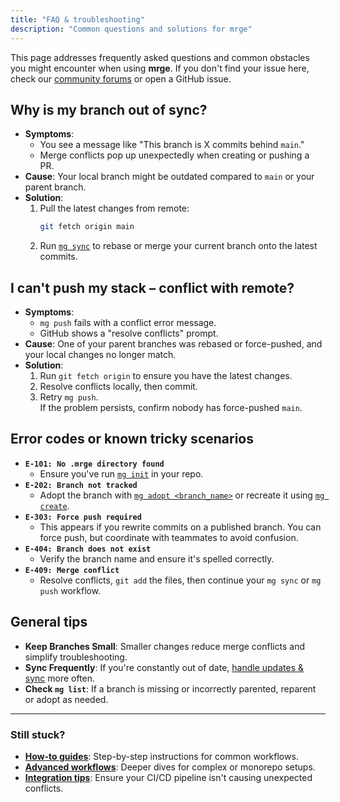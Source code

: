 ```yaml
---
title: "FAQ & troubleshooting"
description: "Common questions and solutions for mrge"
---
```


This page addresses frequently asked questions and common obstacles you might encounter when using **mrge**. If you don't find your issue here, check our [community forums](https://community.mrge.io) or open a GitHub issue.

## Why is my branch out of sync?

- **Symptoms**:
  - You see a message like "This branch is X commits behind `main`."
  - Merge conflicts pop up unexpectedly when creating or pushing a PR.
- **Cause**: Your local branch might be outdated compared to `main` or your parent branch.
- **Solution**:
  1. Pull the latest changes from remote:
     ```bash
     git fetch origin main
     ```
  2. Run [`mg sync`](/docs/reference/mg-sync) to rebase or merge your current branch onto the latest commits.

## I can't push my stack – conflict with remote?

- **Symptoms**:
  - `mg push` fails with a conflict error message.
  - GitHub shows a "resolve conflicts" prompt.
- **Cause**: One of your parent branches was rebased or force-pushed, and your local changes no longer match.
- **Solution**:
  1. Run `git fetch origin` to ensure you have the latest changes.
  2. Resolve conflicts locally, then commit.
  3. Retry `mg push`.  
     If the problem persists, confirm nobody has force-pushed `main`.

## Error codes or known tricky scenarios

- **`E-101: No .mrge directory found`**
  - Ensure you've run [`mg init`](/docs/reference/mg-init) in your repo.
- **`E-202: Branch not tracked`**
  - Adopt the branch with [`mg adopt <branch_name>`](/docs/reference/mg-adopt) or recreate it using [`mg create`](/docs/reference/mg-create).
- **`E-303: Force push required`**
  - This appears if you rewrite commits on a published branch. You can force push, but coordinate with teammates to avoid confusion.
- **`E-404: Branch does not exist`**
  - Verify the branch name and ensure it's spelled correctly.
- **`E-409: Merge conflict`**
  - Resolve conflicts, `git add` the files, then continue your `mg sync` or `mg push` workflow.

## General tips

- **Keep Branches Small**: Smaller changes reduce merge conflicts and simplify troubleshooting.
- **Sync Frequently**: If you're constantly out of date, [handle updates & sync](/docs/how-to-guides/handle-updates-sync) more often.
- **Check `mg list`**: If a branch is missing or incorrectly parented, reparent or adopt as needed.

---

### Still stuck?

- **[How-to guides](/docs/how-to-guides/create-stacked-prs)**: Step-by-step instructions for common workflows.
- **[Advanced workflows](/docs/advanced/advanced-workflows)**: Deeper dives for complex or monorepo setups.
- **[Integration tips](/docs/advanced/integration-tips)**: Ensure your CI/CD pipeline isn't causing unexpected conflicts.
